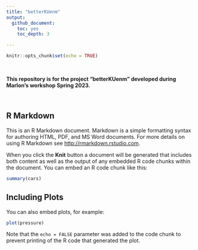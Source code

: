 ```yaml
---
title: "betterKUenm"
output: 
  github_document:
    toc: yes
    toc_depth: 3

---
```


```r
knitr::opts_chunk$set(echo = TRUE)
```

<br>

**This repository is for the project "betterKUenm" developed during Marlon's workshop Spring 2023.** 

<br>

## R Markdown

This is an R Markdown document. Markdown is a simple formatting syntax for authoring HTML, PDF, and MS Word documents. For more details on using R Markdown see <http://rmarkdown.rstudio.com>.

When you click the **Knit** button a document will be generated that includes both content as well as the output of any embedded R code chunks within the document. You can embed an R code chunk like this:

```r
summary(cars)
```

## Including Plots

You can also embed plots, for example:

```r
plot(pressure)
```

Note that the `echo = FALSE` parameter was added to the code chunk to prevent printing of the R code that generated the plot.
